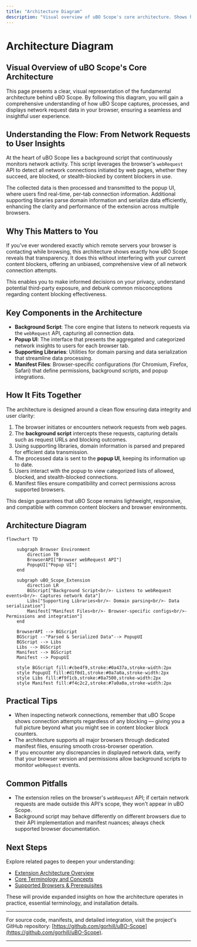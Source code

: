 ```yaml
---
title: "Architecture Diagram"
description: "Visual overview of uBO Scope's core architecture. Shows how the background script collects network request data, how it is processed and sent to the popup, and how supporting libraries and manifest files integrate to deliver a seamless user experience across browsers. Utilizes a Mermaid diagram for clarity."
---
```


# Architecture Diagram

## Visual Overview of uBO Scope's Core Architecture

This page presents a clear, visual representation of the fundamental architecture behind uBO Scope. By following this diagram, you will gain a comprehensive understanding of how uBO Scope captures, processes, and displays network request data in your browser, ensuring a seamless and insightful user experience.

## Understanding the Flow: From Network Requests to User Insights

At the heart of uBO Scope lies a background script that continuously monitors network activity. This script leverages the browser's `webRequest` API to detect all network connections initiated by web pages, whether they succeed, are blocked, or stealth-blocked by content blockers in use.

The collected data is then processed and transmitted to the popup UI, where users find real-time, per-tab connection information. Additional supporting libraries parse domain information and serialize data efficiently, enhancing the clarity and performance of the extension across multiple browsers.

## Why This Matters to You

If you've ever wondered exactly which remote servers your browser is contacting while browsing, this architecture shows exactly how uBO Scope reveals that transparency. It does this without interfering with your current content blockers, offering an unbiased, comprehensive view of all network connection attempts.

This enables you to make informed decisions on your privacy, understand potential third-party exposure, and debunk common misconceptions regarding content blocking effectiveness.

## Key Components in the Architecture

- **Background Script**: The core engine that listens to network requests via the `webRequest` API, capturing all connection data.
- **Popup UI**: The interface that presents the aggregated and categorized network insights to users for each browser tab.
- **Supporting Libraries**: Utilities for domain parsing and data serialization that streamline data processing.
- **Manifest Files**: Browser-specific configurations (for Chromium, Firefox, Safari) that define permissions, background scripts, and popup integrations.

## How It Fits Together

The architecture is designed around a clean flow ensuring data integrity and user clarity:

1. The browser initiates or encounters network requests from web pages.
2. The **background script** intercepts these requests, capturing details such as request URLs and blocking outcomes.
3. Using supporting libraries, domain information is parsed and prepared for efficient data transmission.
4. The processed data is sent to the **popup UI**, keeping its information up to date.
5. Users interact with the popup to view categorized lists of allowed, blocked, and stealth-blocked connections.
6. Manifest files ensure compatibility and correct permissions across supported browsers.

This design guarantees that uBO Scope remains lightweight, responsive, and compatible with common content blockers and browser environments.

## Architecture Diagram

```mermaid
flowchart TD

    subgraph Browser Environment
        direction TB
        BrowserAPI["Browser webRequest API"]
        PopupUI["Popup UI"]
    end

    subgraph uBO_Scope_Extension
        direction LR
        BGScript["Background Script<br/>- Listens to webRequest events<br/>- Captures network data"]
        Libs["Supporting Libraries<br/>- Domain parsing<br/>- Data serialization"]
        Manifest["Manifest Files<br/>- Browser-specific configs<br/>- Permissions and integration"]
    end

    BrowserAPI --> BGScript
    BGScript --"Parsed & Serialized Data"--> PopupUI
    BGScript --> Libs
    Libs --> BGScript
    Manifest --> BGScript
    Manifest --> PopupUI

    style BGScript fill:#cbe4f9,stroke:#0a437a,stroke-width:2px
    style PopupUI fill:#d1f0d1,stroke:#0a7a0a,stroke-width:2px
    style Libs fill:#f9f1cb,stroke:#8a7500,stroke-width:2px
    style Manifest fill:#f4c2c2,stroke:#7a0a0a,stroke-width:2px

```

## Practical Tips

- When inspecting network connections, remember that uBO Scope shows connection attempts regardless of any blocking — giving you a full picture beyond what you might see in content blocker block counters.
- The architecture supports all major browsers through dedicated manifest files, ensuring smooth cross-browser operation.
- If you encounter any discrepancies in displayed network data, verify that your browser version and permissions allow background scripts to monitor `webRequest` events.

## Common Pitfalls

- The extension relies on the browser's `webRequest` API; if certain network requests are made outside this API's scope, they won't appear in uBO Scope.
- Background script may behave differently on different browsers due to their API implementation and manifest nuances; always check supported browser documentation.

## Next Steps

Explore related pages to deepen your understanding:
- [Extension Architecture Overview](/overview/architecture-and-concepts/extension-architecture-overview)
- [Core Terminology and Concepts](/overview/architecture-and-concepts/core-terminology)
- [Supported Browsers & Prerequisites](/getting-started/installing-ubo-scope/supported-browsers-and-requirements)

These will provide expanded insights on how the architecture operates in practice, essential terminology, and installation details.

---

For source code, manifests, and detailed integration, visit the project's GitHub repository: [https://github.com/gorhill/uBO-Scope](https://github.com/gorhill/uBO-Scope).

---